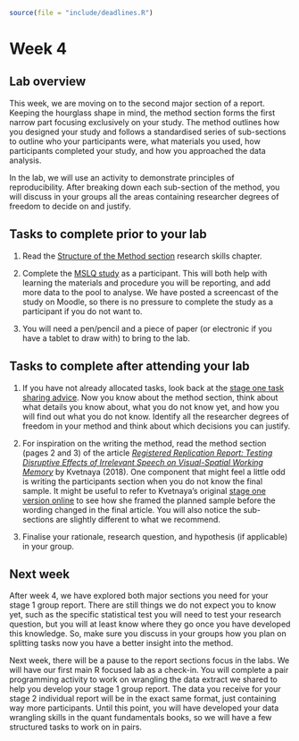 ```r
source(file = "include/deadlines.R")
```

# Week 4

## Lab overview

This week, we are moving on to the second major section of a report. Keeping the hourglass shape in mind, the method section forms the first narrow part focusing exclusively on your study. The method outlines how you designed your study and follows a standardised series of sub-sections to outline who your participants were, what materials you used, how participants completed your study, and how you approached the data analysis. 

In the lab, we will use an activity to demonstrate principles of reproducibility. After breaking down each sub-section of the method, you will discuss in your groups all the areas containing researcher degrees of freedom to decide on and justify. 

## Tasks to complete prior to your lab

1. Read the [Structure of the Method section](#method-section) research skills chapter. 

2. Complete the [MSLQ study](https://exp.psy.gla.ac.uk/project?SRLproject&guest){target="_blank"} as a participant. This will both help with learning the materials and procedure you will be reporting, and add more data to the pool to analyse. We have posted a screencast of the study on Moodle, so there is no pressure to complete the study as a participant if you do not want to. 

3. You will need a pen/pencil and a piece of paper (or electronic if you have a tablet to draw with) to bring to the lab. 

## Tasks to complete after attending your lab

1. If you have not already allocated tasks, look back at the [stage one task sharing advice](#stageone-planning). Now you know about the method section, think about what details you know about, what you do not know yet, and how you will find out what you do not know. Identify all the researcher degrees of freedom in your method and think about which decisions you can justify. 

2. For inspiration on the writing the method, read the method section (pages 2 and 3) of the article [*Registered Replication Report: Testing Disruptive Effects of Irrelevant Speech on Visual-Spatial Working Memory*](https://jeps.efpsa.org/articles/10.5334/jeps.450){target="_blank"} by Kvetnaya (2018). One component that might feel a little odd is writing the participants section when you do not know the final sample. It might be useful to refer to Kvetnaya's original [stage one version online](https://osf.io/j4475){target="_blank"} to see how she framed the planned sample before the wording changed in the final article. You will also notice the sub-sections are slightly different to what we recommend. 

3. Finalise your rationale, research question, and hypothesis (if applicable) in your group.

## Next week 

After week 4, we have explored both major sections you need for your stage 1 group report. There are still things we do not expect you to know yet, such as the specific statistical test you will need to test your research question, but you will at least know where they go once you have developed this knowledge. So, make sure you discuss in your groups how you plan on splitting tasks now you have a better insight into the method. 

Next week, there will be a pause to the report sections focus in the labs. We will have our first main R focused lab as a check-in. You will complete a pair programming activity to work on wrangling the data extract we shared to help you develop your stage 1 group report. The data you receive for your stage 2 individual report will be in the exact same format, just containing way more participants. Until this point, you will have developed your data wrangling skills in the quant fundamentals books, so we will have a few structured tasks to work on in pairs. 
